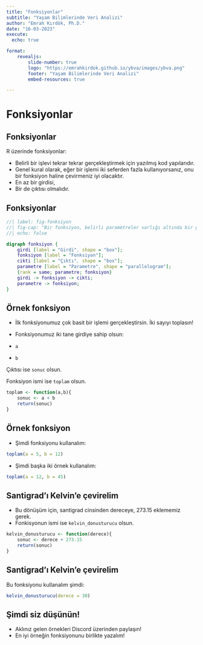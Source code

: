 ```yaml
---
title: "Fonksiyonlar"
subtitle: "Yaşam Bilimlerinde Veri Analizi"
author: "Emrah Kırdök, Ph.D."
date: "16-03-2023"
execute: 
  echo: true

format: 
    revealjs:
        slide-number: true
        logo: "https://emrahkirdok.github.io/ybva/images/ybva.png"
        footer: "Yaşam Bilimlerinde Veri Analizi"
        embed-resources: true

---
```


# Fonksiyonlar

## Fonksiyonlar

R üzerinde fonksiyonlar:

+ Belirli bir işlevi tekrar tekrar gerçekleştirmek için yazılmış kod yapılarıdır. 
+ Genel kural olarak, eğer bir işlemi iki seferden fazla kullanıyorsanız, onu bir fonksiyon haline çevirmeniz iyi olacaktır.
+ En az bir girdisi,
+ Bir de çıktısı olmalıdır.

## Fonksiyonlar

```dot
//| label: fig-fonksiyon
//| fig-cap: "Bir fonksiyon, belirli parametreler varlığı altında bir girdiyi alır ve işleyerek çıktı haline dönüştürür"
//| echo: false

digraph fonksiyon {
    girdi [label = "Girdi", shape = "box"];
    fonksiyon [label = "Fonksiyon"];
    cikti [label = "Çıktı", shape = "box"];
    parametre [label = "Parametre", shape = "parallelogram"];
    {rank = same; parametre; fonksiyon}
    girdi -> fonksiyon -> cikti;
    parametre -> fonksiyon;
}

```

## Örnek fonksiyon

+ İlk fonksiyonumuz çok basit bir işlemi gerçekleştirsin. İki sayıyı toplasın!
+ Fonksiyonumuz iki tane girdiye sahip olsun:

+ `a`
+ `b`

Çıktısı ise `sonuc` olsun.

Fonksiyon ismi ise `toplam` olsun.

```r
toplam <- function(a,b){
    sonuc <- a + b
    return(sonuc)
}
```

## Örnek fonksiyon

+ Şimdi fonksiyonu kullanalım:

```r
toplam(a = 5, b = 12)
```

+ Şimdi başka iki örnek kullanalım:

```r
toplam(a = 12, b = 45)
```

## Santigrad'ı Kelvin'e çevirelim

+ Bu dönüşüm için, santigrad cinsinden dereceye, 273.15 eklememiz gerek.
+ Fonkisyonun ismi ise `kelvin_donusturucu` olsun.

```r
kelvin_donusturucu <- function(derece){
    sonuc <- derece + 273.15
    return(sonuc)
}
```

## Santigrad'ı Kelvin'e çevirelim

Bu fonksiyonu kullanalım şimdi:

```r
kelvin_donusturucu(derece = 30)
```

## Şimdi siz düşünün!

+ Aklınız gelen örnekleri Discord üzerinden paylaşın!
+ En iyi örneğin fonksiyonunu birlikte yazalım!